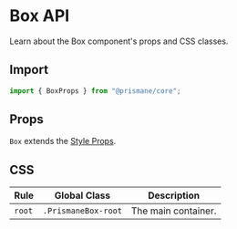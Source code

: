 # Box API

Learn about the Box component's props and CSS classes.

## Import

```js
import { BoxProps } from "@prismane/core";
```

## Props

`Box` extends the [Style Props](/docs/styling/style-props).

## CSS

| Rule   | Global Class        | Description         |
| ------ | ------------------- | ------------------- |
| `root` | `.PrismaneBox-root` | The main container. |
